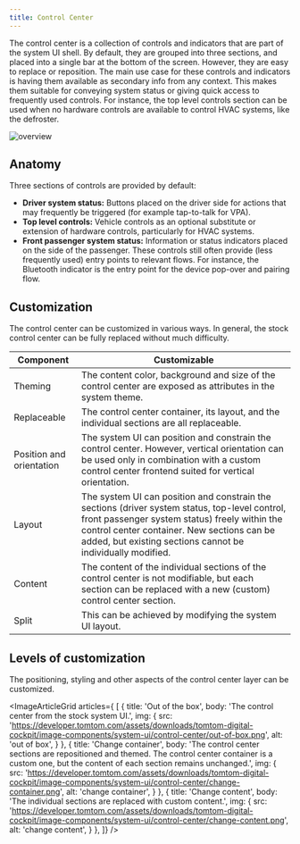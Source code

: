 ```yaml
---
title: Control Center
---
```


The control center is a collection of controls and indicators that are part of the system UI shell.
By default, they are grouped into three sections, and placed into a single bar at the bottom of the
screen. However, they are easy to replace or reposition. The main use case for these controls and
indicators is having them available as secondary info from any context. This makes them suitable for
conveying system status or giving quick access to frequently used controls. For instance, the top
level controls section can be used when no hardware controls are available to control HVAC systems,
like the defroster.

![overview](images/control-center/overview.png)

## Anatomy

Three sections of controls are provided by default:

- __Driver system status:__ Buttons placed on the driver side for actions that may frequently be
  triggered (for example tap-to-talk for VPA).
- __Top level controls:__ Vehicle controls as an optional substitute or extension of hardware
  controls, particularly for HVAC systems.
- __Front passenger system status:__ Information or status indicators placed on the side of the
  passenger. These controls still often provide (less frequently used) entry points to relevant
  flows. For instance, the Bluetooth indicator is the entry point for the device pop-over and
  pairing flow.

## Customization

The control center can be customized in various ways. In general, the stock control center can be
fully replaced without much difficulty.

| Component | Customizable |
| --------- | ------------ |
| Theming | The content color, background and size of the control center are exposed as attributes in the system theme. |
| Replaceable | The control center container, its layout, and the individual sections are all replaceable. |
| Position and orientation | The system UI can position and constrain the control center. However, vertical orientation can be used only in combination with a custom control center frontend suited for vertical orientation. |
| Layout | The system UI can position and constrain the sections (driver system status, top-level control, front passenger system status) freely within the control center container. New sections can be added, but existing sections cannot be individually modified. |
| Content | The content of the individual sections of the control center is not modifiable, but each section can be replaced with a new (custom) control center section. |
| Split | This can be achieved by modifying the system UI layout. |

## Levels of customization

The positioning, styling and other aspects of the control center layer can be customized.

<ImageArticleGrid articles={
 [
   {
     title: 'Out of the box',
     body: 'The control center from the stock system UI.',
     img: {
       src: 'https://developer.tomtom.com/assets/downloads/tomtom-digital-cockpit/image-components/system-ui/control-center/out-of-box.png',
       alt: 'out of box',
     }
   },
  {
     title: 'Change container',
     body: 'The control center sections are repositioned and themed. The control center container is a custom one, but the content of each section remains unchanged.',
     img: {
       src: 'https://developer.tomtom.com/assets/downloads/tomtom-digital-cockpit/image-components/system-ui/control-center/change-container.png',
       alt: 'change container',
     }
   },
  {
     title: 'Change content',
     body: 'The individual sections are replaced with custom content.',
     img: {
       src: 'https://developer.tomtom.com/assets/downloads/tomtom-digital-cockpit/image-components/system-ui/control-center/change-content.png',
       alt: 'change content',
     }
   },
 ]}
/>

